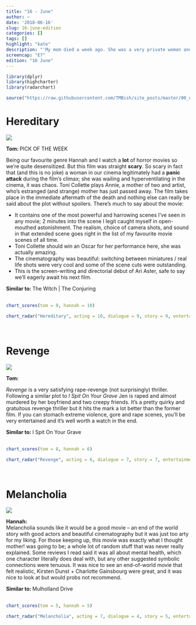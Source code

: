 ```yaml
---
title: "16 - June"
author: ~
date: '2018-06-16'
slug: 16-june-edition
categories: []
tags: []
highlight: "kate"
description: "'My mom died a week ago. She was a very private woman and she wasn’t altogether there at the end.' - Annie"
screencap: "E7"
edition: "16 June"
---
```


```r
library(dplyr)
library(highcharter)
library(radarchart)

source("https://raw.githubusercontent.com/TMBish/site_posts/master/00_utilities/film-review-utils.R")
```

# Hereditary

<div class = "review">

<div class = "review-left">

![](/img/films/07/hereditary.png)

<b> Tom: </b> <span class="label upper outline error"> PICK OF THE WEEK </span> <br>

Being our favourite genre Hannah and I watch a **lot** of horror movies so we're quite desensitized. But this film was straight **scary**. So scary in fact that (and this is no joke) a woman in our cinema legitimately had a **panic attack** during the film's climax; she was wailing and hyperventilating in the cinema, it was chaos. Toni Collette plays Annie, a mother of two and artist, who's estranged (and strange) mother has just passed away. The film takes place in the immediate aftermath of the death and nothing else can really be said about the plot without spoilers. There's much to say about the movie:

* It contains one of the most powerful and harrowing scenes I've seen in any movie; 2 minutes into the scene I legit caught myself in open-mouthed astonishment. The realism, choice of camera shots, and sound in that extended scene goes right in the list of my favourite movie scenes of all time.
* Toni Collette should win an Oscar for her performance here, she was actually amazing.
* The cinematography was beautiful: switching between miniatures / real life shots were very cool and some of the scene cuts were outstanding.
* This is the screen-writing and directorial debut of Ari Aster, safe to say we'll eagerly await his next film.

</div>

<div class = "review-right">

<b> Similar to: </b> The Witch | The Conjuring <br> <br>
<div class="ratings">
```r
chart_scores(tom = 9, hannah = 10)
```
</div>

```r
chart_radar("Hereditary", acting = 10, dialogue = 9, story = 9, entertainment = 10, cinematography = 10)
```

</div>

</div>

<br>

# Revenge

<div class = "review">

<div class = "review-left">

![](/img/films/07/revenge.png)

<b> Tom: </b> <br>

*Revenge* is a very satisfying rape-revenge (not surprisingly) thriller. Following a similar plot to *I Spit On Your Grave* Jen is raped and almost murdered by her boyfriend and two creepy friends. It's a pretty quirky and gratuitous revenge thriller but it hits the mark a lot better than the former film. If you can stomach extreme violence, gore and rape scenes, you'll be very entertained and it's well worth a watch in the end.

</div>

<div class = "review-right">

<b> Similar to: </b> I Spit On Your Grave <br> <br>
<div class="ratings">
```r
chart_scores(tom = 8, hannah = 6)
```
</div>

```r
chart_radar("Revenge", acting = 6, dialogue = 7, story = 7, entertainment = 9, cinematography = 7)
```

</div>

</div>

<br>

# Melancholia

<div class = "review">

<div class = "review-left">

![](/img/films/07/melancholia.png)

<b> Hannah: </b> <br>
Melancholia sounds like it would be a good movie – an end of the world story with good actors and beautiful cinematography but it was just too arty for my liking. For those keeping up, this movie was exactly what I thought mother! was going to be; a whole lot of random stuff that was never really explained. Some reviews I read said it was all about mental health, which one character literally does deal with, but any other suggested symbolic connections were tenuous. It was nice to see an end-of-world movie that felt realistic, Kirsten Dunst + Charlotte Gainsbourg were great, and it was nice to look at but would probs not recommend.

</div>

<div class = "review-right">

<b> Similar to: </b> Mulholland Drive <br> <br>
<div class="ratings">
```r
chart_scores(tom = 5, hannah = 5)
```
</div>

```r
chart_radar("Melancholia", acting = 7, dialogue = 4, story = 5, entertainment = 3, cinematography = 8)
```

</div>

</div>

<br>

